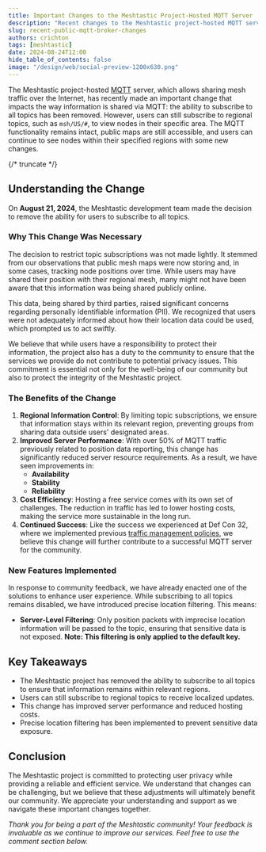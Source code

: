 ```yaml
---
title: Important Changes to the Meshtastic Project-Hosted MQTT Server
description: "Recent changes to the Meshtastic project-hosted MQTT server enhance user privacy and data protection."
slug: recent-public-mqtt-broker-changes
authors: crichton
tags: [meshtastic]
date: 2024-08-24T12:00
hide_table_of_contents: false
image: "/design/web/social-preview-1200x630.png"
---
```


The Meshtastic project-hosted [MQTT](/docs/software/integrations/mqtt/) server, which allows sharing mesh traffic over the Internet, has recently made an important change that impacts the way information is shared via MQTT: the ability to subscribe to all topics has been removed. However, users can still subscribe to regional topics, such as `msh/US/#`, to view nodes in their specific area. The MQTT functionality remains intact, public maps are still accessible, and users can continue to see nodes within their specified regions with some new changes.

{/* truncate */}

## Understanding the Change

On **August 21, 2024**, the Meshtastic development team made the decision to remove the ability for users to subscribe to all topics.

### Why This Change Was Necessary

The decision to restrict topic subscriptions was not made lightly. It stemmed from our observations that public mesh maps were now storing and, in some cases, tracking node positions over time. While users may have shared their position with their regional mesh, many might not have been aware that this information was being shared publicly online.

This data, being shared by third parties, raised significant concerns regarding personally identifiable information (PII). We recognized that users were not adequately informed about how their location data could be used, which prompted us to act swiftly. 

We believe that while users have a responsibility to protect their information, the project also has a duty to the community to ensure that the services we provide do not contribute to potential privacy issues. This commitment is essential not only for the well-being of our community but also to protect the integrity of the Meshtastic project.

### The Benefits of the Change

1. **Regional Information Control**: By limiting topic subscriptions, we ensure that information stays within its relevant region, preventing groups from sharing data outside users' designated areas.
2. **Improved Server Performance**: With over 50% of MQTT traffic previously related to position data reporting, this change has significantly reduced server resource requirements. As a result, we have seen improvements in:
   - **Availability**
   - **Stability**
   - **Reliability**
3. **Cost Efficiency**: Hosting a free service comes with its own set of challenges. The reduction in traffic has led to lower hosting costs, making the service more sustainable in the long run.
4. **Continued Success**: Like the success we experienced at Def Con 32, where we implemented previous [traffic management policies](https://x.com/TheMeshtastic/status/1811082966283735317), we believe this change will further contribute to a successful MQTT server for the community.

### New Features Implemented

In response to community feedback, we have already enacted one of the solutions to enhance user experience. While subscribing to all topics remains disabled, we have introduced precise location filtering. This means:

- **Server-Level Filtering**: Only position packets with imprecise location information will be passed to the topic, ensuring that sensitive data is not exposed. **Note: This filtering is only applied to the default key.**

## Key Takeaways

- The Meshtastic project has removed the ability to subscribe to all topics to ensure that information remains within relevant regions.
- Users can still subscribe to regional topics to receive localized updates.
- This change has improved server performance and reduced hosting costs.
- Precise location filtering has been implemented to prevent sensitive data exposure.

## Conclusion

The Meshtastic project is committed to protecting user privacy while providing a reliable and efficient service. We understand that changes can be challenging, but we believe that these adjustments will ultimately benefit our community. We appreciate your understanding and support as we navigate these important changes together.

*Thank you for being a part of the Meshtastic community! Your feedback is invaluable as we continue to improve our services. Feel free to use the comment section below.*